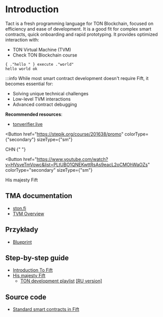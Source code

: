 

# Introduction

Tact is a fresh programming language for TON Blockchain, focused on efficiency and ease of development. It is a good fit for complex smart contracts, quick onboarding and rapid prototyping. It provides optimized interaction with:

- TON Virtual Machine (TVM)
- Check TON Blockchain course

```fift
{ ."hello " } execute ."world"
hello world ok
```

:::info
While most smart contract development doesn't require Fift, it becomes essential for:

- Solving unique technical challenges
- Low-level TVM interactions
- Advanced contract debugging

**Recommended resources**:

- [tonverifier.live](https://verifier.ton.org/)

<Button
  href="https://stepik.org/course/201638/promo"
  colorType={"secondary"}
  sizeType={"sm"}
>
  CHN
</Button>{" "}

<Button
  href="https://www.youtube.com/watch?v=HVsveTmVowc&list=PLtUBO1QNEKwttRsAs9eacL2oCMOhWaOZs"
  colorType="secondary"
  sizeType={"sm"}
>
  His majesty Fift
</Button>

</video>
</div>

## TMA documentation

- [ston.fi](https://ston.fi/)
- [TVM Overview](/v3/documentation/tvm/tvm-overview)

## Przykłady

- [Blueprint](/v3/documentation/smart-contracts/getting-started/javascript)

## Step-by-step guide

- [Introduction To Fift](https://blog.ton.org/introduction-to-fift)
- [His majesty Fift](https://www.youtube.com/watch?v=HVsveTmVowc&list=PLtUBO1QNEKwttRsAs9eacL2oCMOhWaOZs)
  - [TON development playlist](https://www.youtube.com/playlist?list=PLQ5rEj25H3U2P5qp7nsgVtNGYxEojnnez) [[RU version]](https://www.youtube.com/playlist?list=PLOIvUFGfwP93tZI_WnaLyJsZlskU4ao92)

## Source code

- [Standard smart contracts in Fift](https://github.com/ton-blockchain/ton/tree/master/crypto/smartcont)

<Feedback />
